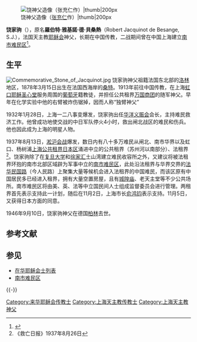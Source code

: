 [[File:饶神父造像.jpg|饶神父造像（[[张充仁]]作）|thumb|200px]]

'''饶家驹'''（{{bd|1878年|3月15日|1946年|9月10日}}），原名'''羅伯特·雅基諾·德·貝桑熱'''（Robert Jacquinot de Besange, S.J.），法国天主教[[耶稣会|耶稣会]]神父，长期在中国传教，二战期间曾在中国上海建立[[南市难民区|南市难民区]]<ref>{{Cite web |url=http://www.shtong.gov.cn/newsite/node2/node4/node2249/nanshi/node45048/node45050/node63580/userobject1ai51584.html |title=南市区志 >> 第三十五编人物 >> 一、传略 |access-date=2019-04-20 |archive-date=2019-04-20 |archive-url=https://web.archive.org/web/20190420083933/http://www.shtong.gov.cn/newsite/node2/node4/node2249/nanshi/node45048/node45050/node63580/userobject1ai51584.html |dead-url=no }}</ref>。 

==生平==
[[File:Commemorative_Stone_of_Jacquinot.jpg|thumb]]
饶家驹神父祖籍法国东北部的[[洛林|洛林]]地区，1878年3月15日出生在法国西海岸的[[桑特|桑特]]。1913年前往中国传教，在上海[[虹口耶稣圣心堂|虹口耶稣圣心堂]]服务周围的[[葡萄牙|葡萄牙]]籍教徒，并担任公共租界[[万国商团|万国商团]]的随军神父。早年在化学实验中他的右臂被炸伤锯掉，因而人称“独臂神父”

1932年1月28日，上海一二八事变爆发，饶家驹出任[[华洋义赈会|华洋义赈会]]会长，主持难民救济工作。他曾成功地使交战的中日军队停火4小时，救出闸北战区的难民和伤兵。他也因此成为上海的明星人物。

1937年8月13日，[[淞沪会战|淞沪会战]]爆发，数日内有八十多万难民从闸北、南市华界以及虹口、杨树浦[[上海公共租界日本区|上海公共租界日本区]]涌进中立的公共租界（苏州河以南部分）、法租界<ref>《救亡日报》1937年8月26日</ref>。饶家驹除了在[[复旦大学|复旦大学]]和[[徐家汇|徐家汇]]土山湾建立难民收容所之外，又建议将被法租界环抱的南市北部区域辟为军事中立的[[南市难民区|南市难民区]]，此处沿法租界与华界交界的[[法华民国路|法华民国路]]（今人民路）上聚集大量等候机会进入法租界的中国难民，而该区原有中国居民多已经进入租界，拥有大量空置房屋，且有[[上海城隍庙|城隍庙]]、老天主堂等不少公共场所。南市难民区将由美、英、法等中立国民间人士组成监督委员会进行管理。两租界首先表示支持此一计划，随后在11月2日，上海市长[[俞鸿钧|俞鸿钧]]表示支持。11月5日，又获得日本方面的同意。

1946年9月10日，饶家驹神父在德国[[柏林|柏林]]去世。

== 参考文献 ==
{{Reflist|2}}

== 参见 ==
* [[在华耶稣会士列表|在华耶稣会士列表]]
* [[南市难民区|南市难民区]]

{{-}}
{{中国基督教史|ROC}}
{{Portal bar|天主教|法国|中华民国|第二次世界大战|人物}}

{{DEFAULTSORT:R}}
[[Category:来华耶稣会传教士|Category:来华耶稣会传教士]]
[[Category:上海天主教传教士|Category:上海天主教传教士]]
[[Category:上海天主教神父|Category:上海天主教神父]]